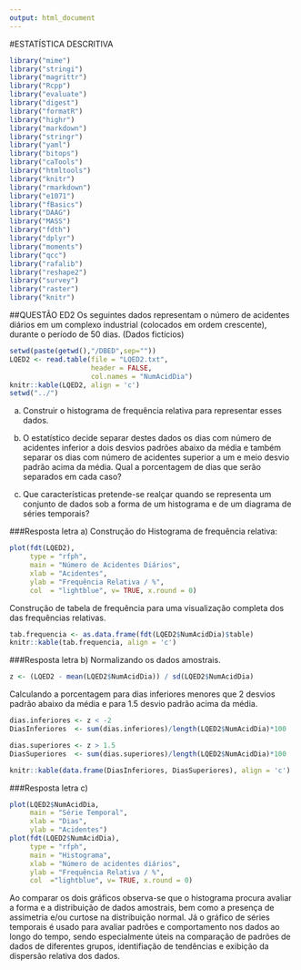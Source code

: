 ---
output: html_document
---
#ESTATÍSTICA DESCRITIVA
```{r, include=FALSE}
library("mime")
library("stringi")
library("magrittr") 
library("Rcpp")
library("evaluate")
library("digest")
library("formatR")
library("highr")
library("markdown")
library("stringr")
library("yaml")
library("bitops")
library("caTools")
library("htmltools")
library("knitr")
library("rmarkdown")
library("e1071")
library("fBasics")
library("DAAG")
library("MASS")
library("fdth")
library("dplyr")
library("moments")
library("qcc")
library("rafalib")
library("reshape2")
library("survey")
library("raster")
library("knitr")
```

##QUESTÃO ED2
Os seguintes dados representam o número de acidentes diários em um complexo
industrial (colocados em ordem crescente), durante o período de 50 dias. (Dados fictícios)

```{r, echo=FALSE, warning=FALSE}
setwd(paste(getwd(),"/DBED",sep=""))
LQED2 <- read.table(file = "LQED2.txt",
                    header = FALSE,
                    col.names = "NumAcidDia")
knitr::kable(LQED2, align = 'c')
setwd("../")
```

a) Construir o histograma de frequência relativa para representar esses dados.

b) O estatístico decide separar destes dados os dias com número de acidentes inferior a dois desvios padrões abaixo da média e também separar os dias com número de acidentes superior a um e meio desvio padrão acima da média. Qual a porcentagem de dias que serão separados em cada caso?

d) Que características pretende-se realçar quando se representa um conjunto de dados sob a forma de um histograma e de um diagrama de séries temporais?

###Resposta letra a)
Construção do Histograma de frequência relativa:

```{r, fig.align = 'center', fig.height= 4, fig.width= 5}
plot(fdt(LQED2),
     type = "rfph",
     main = "Número de Acidentes Diários",
     xlab = "Acidentes",
     ylab = "Frequência Relativa / %",
     col  = "lightblue", v= TRUE, x.round = 0)
```

Construção de tabela de frequência para uma visualização completa dos das frequências relativas.

```{r}
tab.frequencia <- as.data.frame(fdt(LQED2$NumAcidDia)$table)
knitr::kable(tab.frequencia, align = 'c')
```

###Resposta letra b)
Normalizando os dados amostrais.

```{r}
z <- (LQED2 - mean(LQED2$NumAcidDia)) / sd(LQED2$NumAcidDia)
```

Calculando a porcentagem para dias inferiores menores que 2 desvios padrão abaixo da média e para 1.5 desvio padrão acima da média.

```{r}
dias.inferiores <- z < -2
DiasInferiores  <- sum(dias.inferiores)/length(LQED2$NumAcidDia)*100

dias.superiores <- z > 1.5
DiasSuperiores  <- sum(dias.superiores)/length(LQED2$NumAcidDia)*100

knitr::kable(data.frame(DiasInferiores, DiasSuperiores), align = 'c')
```

###Resposta letra c)
```{r, fig.width = 4, fig.height= 4, fig.align='center'}
plot(LQED2$NumAcidDia,
     main = "Série Temporal",
     xlab = "Dias",
     ylab = "Acidentes")
plot(fdt(LQED2$NumAcidDia),
     type = "rfph",
     main = "Histograma",
     xlab = "Número de acidentes diários",
     ylab = "Frequência Relativa / %",
     col  ="lightblue", v= TRUE, x.round = 0)
```

Ao comparar os dois gráficos observa-se que o histograma procura avaliar a forma e a distribuição de dados amostrais, bem como a presença de assimetria e/ou curtose na distribuição normal. Já o gráfico de séries temporais é usado para avaliar padrões e comportamento nos dados ao longo do tempo, sendo especialmente úteis na comparação de padrões de dados de diferentes grupos, identifiação de tendências e exibição da dispersão relativa dos dados.
